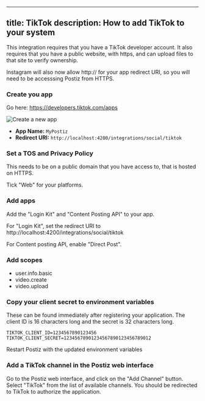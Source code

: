
---
title: TikTok
description: How to add TikTok to your system
---


<Callout>
This integration requires that you have a TikTok developer account. It also requires that you have a public website, with https, and can upload files to that site to verify ownership.

Instagram will also now allow http:// for your app redirect URI, so you will need to be accesssing Postiz from HTTPS.
</Callout>

<Steps>

### Create you app

Go here: https://developers.tiktok.com/apps

![Create a new app](./tiktok_create_app.png)

* **App Name:** `MyPostiz`
* **Redirect URI:** `http://localhost:4200/integrations/social/tiktok`

### Set a TOS and Privacy Policy

This needs to be on a public domain that you have access to, that is hosted on HTTPS. 

Tick "Web" for your platforms.

### Add apps

Add the "Login Kit" and "Content Posting API" to your app.

For "Login Kit", set the redirect URI to http://localhost:4200/integrations/social/tiktok

For Content posting API, enable "Direct Post".

### Add scopes

- user.info.basic
- video.create
- video.upload

### Copy your client secret to environment variables

These can be found immediately after registering your application. The client ID is 16 characters long and the secret is 32 characters long.


```env
TIKTOK_CLIENT_ID=1234567890123456
TIKTOK_CLIENT_SECRET=12345678901234567890123456789012
```

Restart Postiz with the updated environment variables



### Add a TikTok channel in the Postiz web interface

Go to the Postiz web interface, and click on the "Add Channel" button. Select "TikTok" from the list of available channels. You should be redirected to TikTok to authorize the application.

</Steps>

